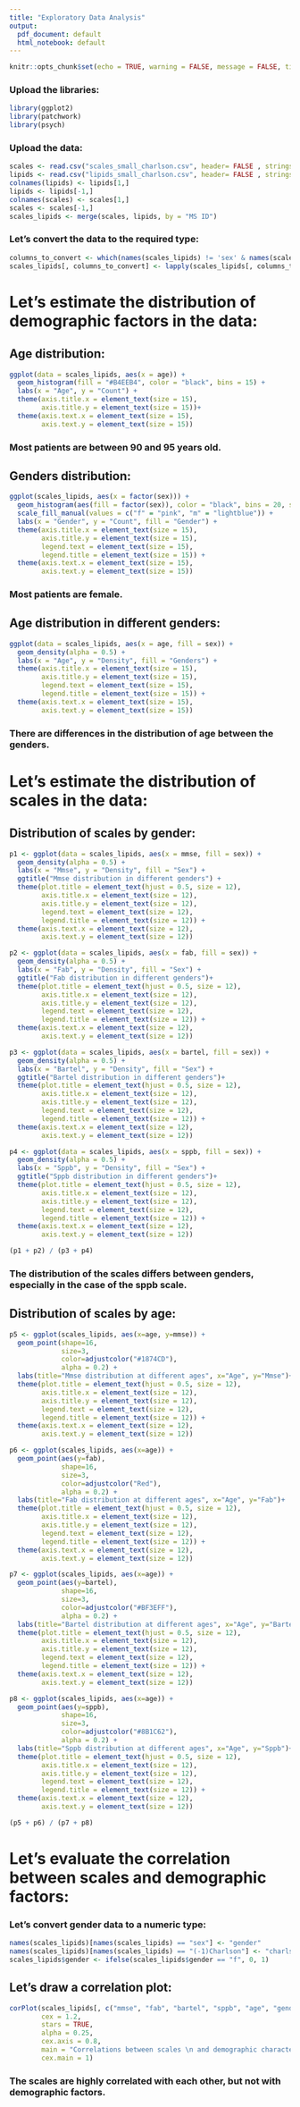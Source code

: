 ---
title: "Exploratory Data Analysis"
output:
  pdf_document: default
  html_notebook: default
---

```{r setup, include=FALSE}
knitr::opts_chunk$set(echo = TRUE, warning = FALSE, message = FALSE, tidy = TRUE, tidy.opts=list(width.cutoff=60))
```

### Upload the libraries:

```{r}
library(ggplot2)
library(patchwork)
library(psych)
```

### Upload the data:

```{r}
scales <- read.csv("scales_small_charlson.csv", header= FALSE , stringsAsFactors= FALSE)
lipids <- read.csv("lipids_small_charlson.csv", header= FALSE , stringsAsFactors= FALSE )
colnames(lipids) <- lipids[1,]
lipids <- lipids[-1,]
colnames(scales) <- scales[1,]
scales <- scales[-1,]
scales_lipids <- merge(scales, lipids, by = "MS ID")
```

### Let’s convert the data to the required type:

```{r}
columns_to_convert <- which(names(scales_lipids) != 'sex' & names(scales_lipids) != 'MS ID')
scales_lipids[, columns_to_convert] <- lapply(scales_lipids[, columns_to_convert], as.numeric)
```


# Let's estimate the distribution of demographic factors in the data:

## Age distribution:

```{r}
ggplot(data = scales_lipids, aes(x = age)) +
  geom_histogram(fill = "#B4EEB4", color = "black", bins = 15) +
  labs(x = "Age", y = "Count") +
  theme(axis.title.x = element_text(size = 15),
        axis.title.y = element_text(size = 15))+  
  theme(axis.text.x = element_text(size = 15),
        axis.text.y = element_text(size = 15))
```

### Most patients are between 90 and 95 years old.

## Genders distribution:

```{r}
ggplot(scales_lipids, aes(x = factor(sex))) +
  geom_histogram(aes(fill = factor(sex)), color = "black", bins = 20, stat = "count") +
  scale_fill_manual(values = c("f" = "pink", "m" = "lightblue")) +
  labs(x = "Gender", y = "Count", fill = "Gender") +
  theme(axis.title.x = element_text(size = 15),
        axis.title.y = element_text(size = 15),
        legend.text = element_text(size = 15),
        legend.title = element_text(size = 15)) +
  theme(axis.text.x = element_text(size = 15),
        axis.text.y = element_text(size = 15)) 
```

### Most patients are female.

## Age distribution in different genders:

```{r}
ggplot(data = scales_lipids, aes(x = age, fill = sex)) +
  geom_density(alpha = 0.5) +
  labs(x = "Age", y = "Density", fill = "Genders") +
  theme(axis.title.x = element_text(size = 15),
        axis.title.y = element_text(size = 15),
        legend.text = element_text(size = 15),
        legend.title = element_text(size = 15)) +
  theme(axis.text.x = element_text(size = 15),
        axis.text.y = element_text(size = 15)) 
```

### There are differences in the distribution of age between the genders.

# Let's estimate the distribution of scales in the data:

## Distribution of scales by gender:

```{r}
p1 <- ggplot(data = scales_lipids, aes(x = mmse, fill = sex)) +
  geom_density(alpha = 0.5) +
  labs(x = "Mmse", y = "Density", fill = "Sex") +
  ggtitle("Mmse distribution in different genders") +
  theme(plot.title = element_text(hjust = 0.5, size = 12),
        axis.title.x = element_text(size = 12),
        axis.title.y = element_text(size = 12),
        legend.text = element_text(size = 12),
        legend.title = element_text(size = 12)) +
  theme(axis.text.x = element_text(size = 12),
        axis.text.y = element_text(size = 12)) 

p2 <- ggplot(data = scales_lipids, aes(x = fab, fill = sex)) +
  geom_density(alpha = 0.5) +
  labs(x = "Fab", y = "Density", fill = "Sex") +
  ggtitle("Fab distribution in different genders")+
  theme(plot.title = element_text(hjust = 0.5, size = 12),
        axis.title.x = element_text(size = 12),
        axis.title.y = element_text(size = 12),
        legend.text = element_text(size = 12),
        legend.title = element_text(size = 12)) +
  theme(axis.text.x = element_text(size = 12),
        axis.text.y = element_text(size = 12)) 

p3 <- ggplot(data = scales_lipids, aes(x = bartel, fill = sex)) +
  geom_density(alpha = 0.5) +
  labs(x = "Bartel", y = "Density", fill = "Sex") +
  ggtitle("Bartel distribution in different genders")+
  theme(plot.title = element_text(hjust = 0.5, size = 12),
        axis.title.x = element_text(size = 12),
        axis.title.y = element_text(size = 12),
        legend.text = element_text(size = 12),
        legend.title = element_text(size = 12)) +
  theme(axis.text.x = element_text(size = 12),
        axis.text.y = element_text(size = 12)) 

p4 <- ggplot(data = scales_lipids, aes(x = sppb, fill = sex)) +
  geom_density(alpha = 0.5) +
  labs(x = "Sppb", y = "Density", fill = "Sex") +
  ggtitle("Sppb distribution in different genders")+
  theme(plot.title = element_text(hjust = 0.5, size = 12),
        axis.title.x = element_text(size = 12),
        axis.title.y = element_text(size = 12),
        legend.text = element_text(size = 12),
        legend.title = element_text(size = 12)) +
  theme(axis.text.x = element_text(size = 12),
        axis.text.y = element_text(size = 12)) 

(p1 + p2) / (p3 + p4)
```

### The distribution of the scales differs between genders, especially in the case of the sppb scale.

## Distribution of scales by age:

```{r}
p5 <- ggplot(scales_lipids, aes(x=age, y=mmse)) +
  geom_point(shape=16, 
             size=3, 
             color=adjustcolor("#1874CD"),
             alpha = 0.2) +
  labs(title="Mmse distribution at different ages", x="Age", y="Mmse")+
  theme(plot.title = element_text(hjust = 0.5, size = 12),
        axis.title.x = element_text(size = 12),
        axis.title.y = element_text(size = 12),
        legend.text = element_text(size = 12),
        legend.title = element_text(size = 12)) +
  theme(axis.text.x = element_text(size = 12),
        axis.text.y = element_text(size = 12)) 

p6 <- ggplot(scales_lipids, aes(x=age)) +
  geom_point(aes(y=fab), 
             shape=16, 
             size=3, 
             color=adjustcolor("Red"),
             alpha = 0.2) +
  labs(title="Fab distribution at different ages", x="Age", y="Fab")+
  theme(plot.title = element_text(hjust = 0.5, size = 12),
        axis.title.x = element_text(size = 12),
        axis.title.y = element_text(size = 12),
        legend.text = element_text(size = 12),
        legend.title = element_text(size = 12)) +
  theme(axis.text.x = element_text(size = 12),
        axis.text.y = element_text(size = 12)) 

p7 <- ggplot(scales_lipids, aes(x=age)) +
  geom_point(aes(y=bartel), 
             shape=16, 
             size=3, 
             color=adjustcolor("#BF3EFF"),
             alpha = 0.2) +
  labs(title="Bartel distribution at different ages", x="Age", y="Bartel")+
  theme(plot.title = element_text(hjust = 0.5, size = 12),
        axis.title.x = element_text(size = 12),
        axis.title.y = element_text(size = 12),
        legend.text = element_text(size = 12),
        legend.title = element_text(size = 12)) +
  theme(axis.text.x = element_text(size = 12),
        axis.text.y = element_text(size = 12)) 

p8 <- ggplot(scales_lipids, aes(x=age)) +
  geom_point(aes(y=sppb), 
             shape=16, 
             size=3, 
             color=adjustcolor("#8B1C62"),
             alpha = 0.2) +
  labs(title="Sppb distribution at different ages", x="Age", y="Sppb")+
  theme(plot.title = element_text(hjust = 0.5, size = 12),
        axis.title.x = element_text(size = 12),
        axis.title.y = element_text(size = 12),
        legend.text = element_text(size = 12),
        legend.title = element_text(size = 12)) +
  theme(axis.text.x = element_text(size = 12),
        axis.text.y = element_text(size = 12)) 

(p5 + p6) / (p7 + p8)
```

# Let's evaluate the correlation between scales and demographic factors:

### Let's convert gender data to a numeric type:

```{r}
names(scales_lipids)[names(scales_lipids) == "sex"] <- "gender"
names(scales_lipids)[names(scales_lipids) == "(-1)Charlson"] <- "charlson"
scales_lipids$gender <- ifelse(scales_lipids$gender == "f", 0, 1)
```

## Let's draw a correlation plot:

```{r}
corPlot(scales_lipids[, c("mmse", "fab", "bartel", "sppb", "age", "gender","charlson" )], 
        cex = 1.2, 
        stars = TRUE,
        alpha = 0.25,
        cex.axis = 0.8,
        main = "Correlations between scales \n and demographic characteristics",
        cex.main = 1)
```

### The scales are highly correlated with each other, but not with demographic factors.
